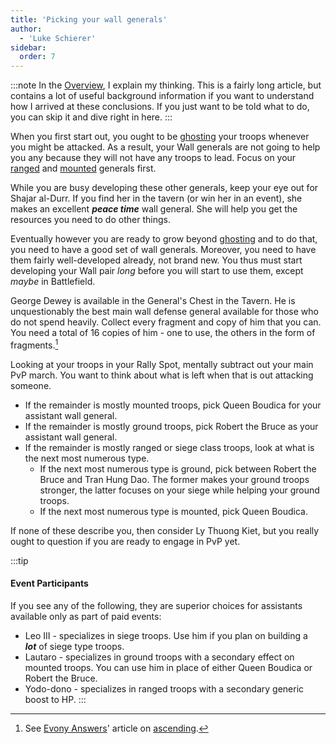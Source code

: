```yaml
---
title: 'Picking your wall generals'
author:
  - 'Luke Schierer'
sidebar:
  order: 7
---
```


:::note
In the [Overview], I explain my thinking. This is a fairly long article, but
contains a lot of useful background information if you want to understand how I
arrived at these conclusions. If you just want to be told what to do, you can
skip it and dive right in here.
:::

When you first start out, you ought to be [ghosting] your troops whenever you
might be attacked. As a result, your Wall generals are not going to help you
any because they will not have any troops to lead. Focus on your [ranged] and
[mounted] generals first.

While you are busy developing these other generals, keep your eye out for
Shajar al-Durr. If you find her in the tavern (or win her in an event), she
makes an excellent _**peace time**_ wall general. She will help you get the
resources you need to do other things.

Eventually however you are ready to grow beyond [ghosting] and to do that,
you need to have a good set of wall generals. Moreover, you need to have them
fairly well-developed already, not brand new. You thus must start developing your Wall pair _long_ before you will start to use them, except _maybe_ in Battlefield.

George Dewey is available in the General's Chest in the Tavern. He is
unquestionably the best main wall defense general available for those who do
not spend heavily. Collect every fragment and copy of him that you can. You
need a total of 16 copies of him - one to use, the others in the form of
fragments.[^230107-2]

Looking at your troops in your Rally Spot, mentally subtract out your main PvP
march. You want to think about what is left when that is out attacking someone.

- If the remainder is mostly mounted troops, pick Queen Boudica for your
  assistant wall general.
- If the remainder is mostly ground troops, pick Robert the Bruce as your
  assistant wall general.
- If the remainder is mostly ranged or siege class troops, look at what is the
  next most numerous type.
  - If the next most numerous type is ground, pick between Robert the Bruce and
    Tran Hung Dao. The former makes your ground troops stronger, the latter
    focuses on your siege while helping your ground troops.
  - If the next most numerous type is mounted, pick Queen Boudica.

If none of these describe you, then consider Ly Thuong Kiet, but you really
ought to question if you are ready to engage in PvP yet.

:::tip

#### Event Participants

If you see any of the following, they are superior choices for assistants available only as part of paid events:

- Leo III - specializes in siege troops. Use him if you plan on building a  
  _**lot**_ of siege type troops.
- Lautaro - specializes in ground troops with a secondary effect on mounted
  troops. You can use him in place of either Queen Boudica or Robert the Bruce.
- Yodo-dono - specializes in ranged troops with a secondary generic boost to HP.
  :::

[^230107-2]: See [Evony Answers]' article on [ascending].

[Evony Answers]: https://www.evonyanswers.com
[ascending]: https://www.evonyanswers.com/post/evony-ascending-enhancement-awakened-upgrades
[ranged]: ../ranged/
[Overview]: ../overview/
[mounted]: ../mounted/
[ghosting]: https://www.evonytkrguide.com/guides/evony-tkr-guide-to-ghosting-troops
